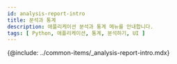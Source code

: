 ```yaml
---
id: analysis-report-intro
title: 분석과 통계
description: 애플리케이션 분석과 통계 메뉴를 안내합니다. 
tags: [ Python, 애플리케이션, 통계, 분석하기, UI ]
---
```


<!-- 분석과 통계 / 애플리케이션 분석하기 -->
<!-- 분석 개요 필요 / 검토하기?-->

{@include: ../common-items/_analysis-report-intro.mdx} 
